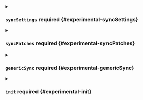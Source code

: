 

<PartialExtended />



<details className="config-field" data-expandable="true">
<summary>

### `syncSettings` <span className="config-field-required" data-required="false">required</span> <span className="config-field-type"></span> <span className="config-field-default"></span> <span className="config-field-enum"></span> {#experimental-syncSettings}



</summary>

<PartialSyncsettingsreference />


</details>



<details className="config-field" data-expandable="true">
<summary>

### `syncPatches` <span className="config-field-required" data-required="false">required</span> <span className="config-field-type"></span> <span className="config-field-default"></span> <span className="config-field-enum"></span> {#experimental-syncPatches}



</summary>

<PartialSyncpatchesreference />


</details>



<details className="config-field" data-expandable="true">
<summary>

### `genericSync` <span className="config-field-required" data-required="false">required</span> <span className="config-field-type"></span> <span className="config-field-default"></span> <span className="config-field-enum"></span> {#experimental-genericSync}



</summary>

<PartialGenericsyncreference />


</details>



<details className="config-field" data-expandable="true">
<summary>

### `init` <span className="config-field-required" data-required="false">required</span> <span className="config-field-type"></span> <span className="config-field-default"></span> <span className="config-field-enum"></span> {#experimental-init}



</summary>

<PartialInitreference />


</details>
